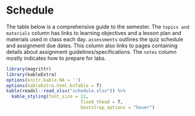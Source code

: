 # Schedule {-}

The table below is a comprehensive guide to the semester. The `topics and materials` column has links to learning objectives and a lesson plan and materials used in class each day. `assessments` outlines the quiz schedule and assignment due dates. This column also links to pages containing details about assignment guidelines/specifications. The `notes` column mostly indicates how to prepare for labs. 

```r
library(magrittr)
library(kableExtra)
options(knitr.kable.NA = '')
options(kableExtra.html.bsTable = T)
kable(readxl::read_xlsx("schedule.xlsx")) %>%
  kable_styling(font_size = 12,
                            fixed_thead = T,
                            bootstrap_options = "hover")
```
